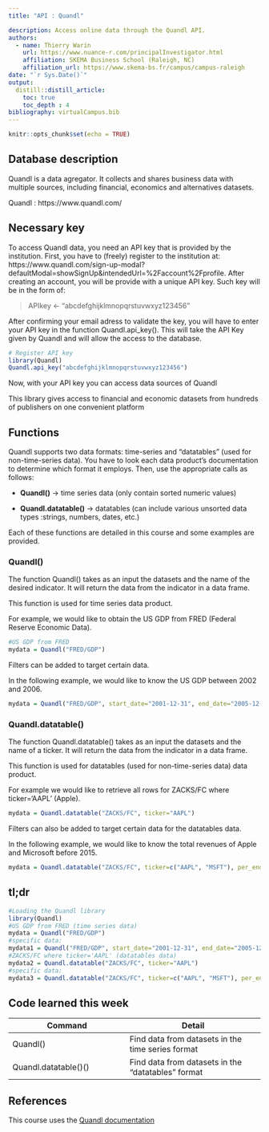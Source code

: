 ```yaml
---
title: "API : Quandl"

description: Access online data through the Quandl API.
authors:
  - name: Thierry Warin
    url: https://www.nuance-r.com/principalInvestigator.html
    affiliation: SKEMA Business School (Raleigh, NC)
    affiliation_url: https://www.skema-bs.fr/campus/campus-raleigh 
date: "`r Sys.Date()`"
output: 
  distill::distill_article:
    toc: true
    toc_depth : 4
bibliography: virtualCampus.bib
---
```


```r
knitr::opts_chunk$set(echo = TRUE)
```

## Database description 
Quandl is a data agregator. It collects and shares business data with multiple sources, including financial, economics and alternatives datasets. 


Quandl : https://www.quandl.com/ 


## Necessary key 


To access Quandl data, you need an API key that is provided by the institution. First, you have to (freely) register to the institution at: https://www.quandl.com/sign-up-modal?defaultModal=showSignUp&intendedUrl=%2Faccount%2Fprofile. After creating an account, you will be provide with a unique API key. Such key will be in the form of:

> APIkey <- "abcdefghijklmnopqrstuvwxyz123456" 

After confirming your email adress to validate the key, you will have to enter your API key in the function Quandl.api_key(). This will take the API Key given by Quandl and will allow the access to the database. 

```r
# Register API key
library(Quandl)
Quandl.api_key("abcdefghijklmnopqrstuvwxyz123456")
```

Now, with your API key you can access data sources of Quandl

This library gives access to financial and economic datasets from hundreds of publishers on one convenient platform


## Functions 

Quandl supports two data formats: time-series and "datatables" (used for non-time-series data). You have to look each data product’s documentation to determine which format it employs. Then, use the appropriate calls as follows: 


* **Quandl()** -> time series data (only contain sorted numeric values)

* **Quandl.datatable()** -> datatables (can include various unsorted data types :strings, numbers, dates, etc.)

Each of these functions are detailed in this course and some examples are provided. 

### Quandl()

The function Quandl() takes as an input the datasets and the name of the desired indicator. It will return the data from the indicator in a data frame.

This function is used for time series data product.

For example, we would like to obtain the US GDP from FRED (Federal Reserve Economic Data).

```r
#US GDP from FRED
mydata = Quandl("FRED/GDP")
```

Filters can be added to target certain data.

In the following example, we would like to know the US GDP between 2002 and 2006.

```r
mydata = Quandl("FRED/GDP", start_date="2001-12-31", end_date="2005-12-31")
```

### Quandl.datatable()

The function Quandl.datatable() takes as an input the datasets and the name of a ticker. It will return the data from the indicator in a data frame.

This function is used for datatables (used for non-time-series data) data product.

For example we would like to retrieve all rows for ZACKS/FC where ticker='AAPL' (Apple).

```r
mydata = Quandl.datatable("ZACKS/FC", ticker="AAPL")
```

Filters can also be added to target certain data for the datatables data.

In the following example, we would like to know the total revenues of Apple and Microsoft before 2015.

```r
mydata = Quandl.datatable("ZACKS/FC", ticker=c("AAPL", "MSFT"), per_end_date.gt="2015-01-01",qopts.columns=c("m_ticker", "per_end_date", "tot_revnu"))
```

## tl;dr

```r
#Loading the Quandl library
library(Quandl)
#US GDP from FRED (time series data)
mydata = Quandl("FRED/GDP")
#specific data:
mydata1 = Quandl("FRED/GDP", start_date="2001-12-31", end_date="2005-12-31")
#ZACKS/FC where ticker='AAPL' (datatables data)
mydata2 = Quandl.datatable("ZACKS/FC", ticker="AAPL")
#specific data:
mydata3 = Quandl.datatable("ZACKS/FC", ticker=c("AAPL", "MSFT"), per_end_date.gt="2015-01-01",qopts.columns=c("m_ticker", "per_end_date", "tot_revnu"))

```

## Code learned this week

| **Command** | **Detail** |
| ------------------------------ | ----------------------------------  |
| Quandl() | Find data from datasets in the time series format |
| Quandl.datatable()() | Find data from datasets in the "datatables" format |

## References

This course uses the [Quandl documentation](https://www.quandl.com/tools/r)






